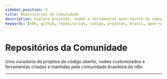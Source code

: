 ---
sidebar_position: 4
title: Repositórios da Comunidade
description: Explore projetos, nodes e ferramentas open-source da comunidade brasileira de n8n.
keywords: [n8n, github, repositórios, código, projetos, brasil, open-source]
---

# <IonicIcon name="logo-github" size={32} color="#ea4b71" /> Repositórios da Comunidade

Uma curadoria de projetos de código aberto, nodes customizados e ferramentas criadas e mantidas pela comunidade brasileira do n8n.

<CardGrid>
  <RepoCard
    name="Documentação n8n em Português"
    url="https://github.com/tatyquebralayout/n8n-Doc-pt-BR"
    description="A documentação que você está lendo agora! Um esforço da comunidade para traduzir e manter o conteúdo acessível."
    stars={1}
    forks={0}
    author="Taty e Carlos"
  />
  <RepoCard
    name="n8n-pix-integration"
    url="https://github.com/joaosilva/n8n-pix"
    description="Um node robusto que permite a integração completa com o sistema de pagamentos PIX do Banco Central do Brasil."
    stars={156}
    forks={34}
    author="@joaosilva"
  />
  <RepoCard
    name="n8n-whatsapp-business"
    url="https://github.com/mariasantos/whatsapp-n8n"
    description="Node customizado para enviar e receber mensagens através da API oficial do WhatsApp Business."
    stars={134}
    forks={28}
    author="@mariasantos"
  />
  <RepoCard
    name="n8n-correios-tracking"
    url="https://github.com/pedrocosta/correios-n8n"
    description="Acompanhe o status de encomendas dos Correios diretamente de seus workflows n8n."
    stars={87}
    forks={19}
    author="@pedrocosta"
  />
  <RepoCard
    name="n8n-workflow-validator"
    url="https://github.com/analima/workflow-validator"
    description="Uma ferramenta CLI para validar a estrutura e as boas práticas de seus workflows n8n antes do deploy."
    stars={76}
    forks={12}
    author="@analima"
  />
  <RepoCard
    name="n8n-performance-monitor"
    url="https://github.com/carlosdev/n8n-monitor"
    description="Um dashboard para monitorar a performance, execuções e possíveis erros em sua instância n8n."
    stars={63}
    forks={15}
    author="@carlosdev"
  />
</CardGrid>

---

<HighlightCard
  icon="add-circle-outline"
  category="Contribuição"
  title="Adicione seu Projeto à Curadoria"
  description="Seu projeto é incrível e a comunidade precisa conhecê-lo! Clique aqui para abrir uma issue em nosso GitHub e submeter seu repositório para avaliação."
  link="https://github.com/tatyquebralayout/n8n-Doc-pt-BR/issues/new?assignees=&labels=curadoria&template=sugestao-de-repositorio.md&title=%5BCURADORIA%5D%3A+Adicionar+o+repositório+SEU-REPO-AQUI"
/> 